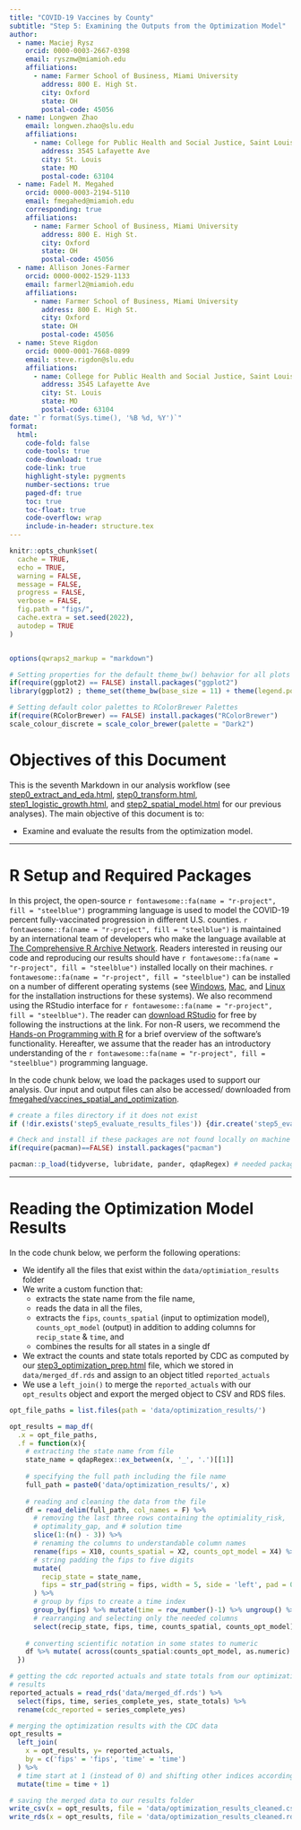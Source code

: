 ```yaml
---
title: "COVID-19 Vaccines by County"
subtitle: "Step 5: Examining the Outputs from the Optimization Model"
author:
  - name: Maciej Rysz
    orcid: 0000-0003-2667-0398
    email: ryszmw@miamioh.edu
    affiliations:
      - name: Farmer School of Business, Miami University
        address: 800 E. High St.
        city: Oxford
        state: OH
        postal-code: 45056
  - name: Longwen Zhao
    email: longwen.zhao@slu.edu
    affiliations:
      - name: College for Public Health and Social Justice, Saint Louis University
        address: 3545 Lafayette Ave
        city: St. Louis
        state: MO
        postal-code: 63104
  - name: Fadel M. Megahed
    orcid: 0000-0003-2194-5110
    email: fmegahed@miamioh.edu
    corresponding: true
    affiliations:
      - name: Farmer School of Business, Miami University
        address: 800 E. High St.
        city: Oxford
        state: OH
        postal-code: 45056
  - name: Allison Jones-Farmer
    orcid: 0000-0002-1529-1133
    email: farmerl2@miamioh.edu
    affiliations:
      - name: Farmer School of Business, Miami University
        address: 800 E. High St.
        city: Oxford
        state: OH
        postal-code: 45056
  - name: Steve Rigdon
    orcid: 0000-0001-7668-0899
    email: steve.rigdon@slu.edu
    affiliations:
      - name: College for Public Health and Social Justice, Saint Louis University
        address: 3545 Lafayette Ave
        city: St. Louis
        state: MO
        postal-code: 63104
date: "`r format(Sys.time(), '%B %d, %Y')`"
format: 
  html:
    code-fold: false
    code-tools: true
    code-download: true
    code-link: true
    highlight-style: pygments
    number-sections: true
    paged-df: true
    toc: true
    toc-float: true
    code-overflow: wrap
    include-in-header: structure.tex
---
```


```r
knitr::opts_chunk$set(
  cache = TRUE,
  echo = TRUE,
  warning = FALSE,
  message = FALSE,
  progress = FALSE, 
  verbose = FALSE,
  fig.path = "figs/",
  cache.extra = set.seed(2022), 
  autodep = TRUE
)


options(qwraps2_markup = "markdown")

# Setting properties for the default theme_bw() behavior for all plots
if(require(ggplot2) == FALSE) install.packages("ggplot2")
library(ggplot2) ; theme_set(theme_bw(base_size = 11) + theme(legend.position = 'top')) 

# Setting default color palettes to RColorBrewer Palettes
if(require(RColorBrewer) == FALSE) install.packages("RColorBrewer")
scale_colour_discrete = scale_color_brewer(palette = "Dark2")
```

# Objectives of this Document

This is the seventh Markdown in our analysis workflow (see [step0_extract_and_eda.html](https://fmegahed.github.io/research/covid_vaccines/step0_extract_and_eda.html), [step0_transform.html](https://fmegahed.github.io/research/covid_vaccines/step0_transform.html), [step1_logistic_growth.html](https://fmegahed.github.io/research/covid_vaccines/step1_logistic_growth.html), and [step2_spatial_model.html](https://fmegahed.github.io/research/covid_vaccines/step2_spatial_model.html) for our previous analyses). The main objective of this document is to:

- Examine and evaluate the results from the optimization model. 

---

# R Setup and Required Packages

In this project, the open-source `r fontawesome::fa(name = "r-project", fill = "steelblue")` programming language is used to model the COVID-19 percent fully-vaccinated progression in different U.S. counties. `r fontawesome::fa(name = "r-project", fill = "steelblue")` is maintained by an international team of developers who make the language available at [The Comprehensive R Archive Network](https://cran.r-project.org/). Readers interested in reusing our code and reproducing our results should have `r fontawesome::fa(name = "r-project", fill = "steelblue")` installed locally on their machines. `r fontawesome::fa(name = "r-project", fill = "steelblue")` can be installed on a number of different operating systems (see [Windows](https://cran.r-project.org/bin/windows/), [Mac](https://cran.r-project.org/bin/macosx/), and [Linux](https://cran.r-project.org/bin/linux/) for the installation instructions for these systems). We also recommend using the RStudio interface for `r fontawesome::fa(name = "r-project", fill = "steelblue")`. The reader can [download RStudio](http://www.rstudio.com/ide) for free by following the instructions at the link. For non-R users, we recommend the [Hands-on Programming with R](https://rstudio-education.github.io/hopr/packages.html) for a brief overview of the software's functionality. Hereafter, we assume that the reader has an introductory understanding of the `r fontawesome::fa(name = "r-project", fill = "steelblue")` programming language.

In the code chunk below, we load the packages used to support our analysis. Our input and output files can also be accessed/ downloaded from [fmegahed/vaccines_spatial_and_optimization](https://github.com/fmegahed/vaccines_spatial_and_optimization).

```r
# create a files directory if it does not exist
if (!dir.exists('step5_evaluate_results_files')) {dir.create('step5_evaluate_results_files')}

# Check and install if these packages are not found locally on machine
if(require(pacman)==FALSE) install.packages("pacman")

pacman::p_load(tidyverse, lubridate, pander, qdapRegex) # needed packages
```


---

# Reading the Optimization Model Results

In the code chunk below, we perform the following operations:  

- We identify all the files that exist within the `data/optimiation_results` folder  
- We write a custom function that:    
  + extracts the state name from the file name,   
  + reads the data in all the files,   
  + extracts the `fips`, `counts_spatial` (input to optimization model), `counts_opt_model` (output) in addition to adding columns for `recip_state` & `time`, and   
  + combines the results for all states in a single df  
- We extract the counts and state totals reported by CDC as computed by our [step3_optimization_prep.html](https://fmegahed.github.io/research/covid_vaccines/step3_optimization_prep.html) file, which we stored in `data/merged_df.rds` and assign to an object titled `reported_actuals`  
- We use a `left_join()` to merge the `reported_actuals` with our `opt_results` object and export the merged object to CSV and RDS files.
  

```r
opt_file_paths = list.files(path = 'data/optimization_results/')

opt_results = map_df(
  .x = opt_file_paths,
  .f = function(x){
    # extracting the state name from file
    state_name = qdapRegex::ex_between(x, '_', '.')[[1]]
    
    # specifying the full path including the file name
    full_path = paste0('data/optimization_results/', x)
    
    # reading and cleaning the data from the file 
    df = read_delim(full_path, col_names = F) %>% 
      # removing the last three rows containing the optimiality_risk, 
      # optimality_gap, and # solution time
      slice(1:(n() - 3)) %>% 
      # renaming the columns to understandable column names
      rename(fips = X10, counts_spatial = X2, counts_opt_model = X4) %>% 
      # string padding the fips to five digits
      mutate(
        recip_state = state_name,
        fips = str_pad(string = fips, width = 5, side = 'left', pad = 0)
      ) %>% 
      # group by fips to create a time index
      group_by(fips) %>% mutate(time = row_number()-1) %>% ungroup() %>% 
      # rearranging and selecting only the needed columns
      select(recip_state, fips, time, counts_spatial, counts_opt_model)
    
    # converting scientific notation in some states to numeric
    df %>% mutate( across(counts_spatial:counts_opt_model, as.numeric) )
  })

# getting the cdc reported actuals and state totals from our optimization_prep
# results
reported_actuals = read_rds('data/merged_df.rds') %>% 
  select(fips, time, series_complete_yes, state_totals) %>% 
  rename(cdc_reported = series_complete_yes)

# merging the optimization results with the CDC data
opt_results = 
  left_join(
    x = opt_results, y= reported_actuals, 
    by = c('fips' = 'fips', 'time' = 'time')
  ) %>% 
  # time start at 1 (instead of 0) and shifting other indices accordingly
  mutate(time = time + 1)

# saving the merged data to our results folder
write_csv(x = opt_results, file = 'data/optimization_results_cleaned.csv')
write_rds(x = opt_results, file = 'data/optimization_results_cleaned.rds')
```

